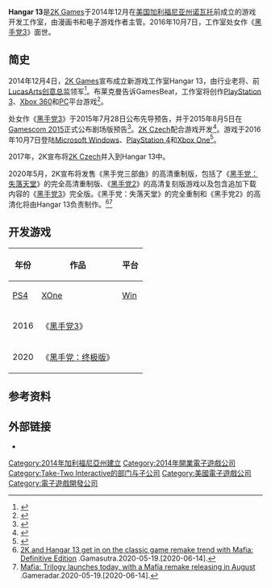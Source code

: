 {{NoteTA
| G1=Games
}}

{{Infobox company
| name = Hangar 13
| logo = Hangar 13 logo.png
| type = [[子公司|子公司]]
| industry = [[电子游戏产业|电子游戏产业]]
| fate =
| founded = {{Start date and age|2014|12|04}}
| founder = <!-- or: | founders = -->
| defunct = <!-- {{End date|YYYY|MM|DD}} -->
| hq_location_city = [[加利福尼亚州|加利福尼亚州]][[诺瓦托_(加利福尼亚州)|诺瓦托]]
| hq_location_country = [[美国|美国]]
| key_people = {{le|哈登·布莱克曼|Haden Blackman}}
| products = 《[[黑手党3|黑手党3]]》
| owner = [[Take-Two_Interactive|Take-Two Interactive]]（2014-至今）
| num_employees = 150
| num_employees_year = 2016
| parent = [[2K_Games|2K Games]]
| slogan = 每位玩家的故事都是独一无二的<br />（{{lang|en|Every Player Story Is Unique}}）
| website = {{URL|http://hangar13games.com}}
}}

'''Hangar 13'''是[[2K_Games|2K Games]]于2014年12月在[[美国|美国]][[加利福尼亚州|加利福尼亚州]][[诺瓦托_(加利福尼亚州)|诺瓦托]]前{{le|汉密尔顿空军基地|Hamilton Army Airfield}}成立的游戏开发工作室，由漫画书和电子游戏作者{{le|哈登·布莱克曼|Haden Blackman}}主管。2016年10月7日，工作室处女作《[[黑手党3|黑手党3]]》面世。

== 简史 ==

2014年12月4日，[[2K_Games|2K Games]]宣布成立新游戏工作室Hangar 13，由行业老将、前[[LucasArts|LucasArts]][[创意总监|创意总监]]{{le|哈登·布莱克曼|Haden Blackman}}领军<ref>{{cite web|url=http://www.polygon.com/2014/12/4/7331207/2k-games-hangar-13-new-studio-haden-blackman|title=2K Games forms new studio led by ex-LucasArts creative director Haden Blackman|first=Michael|last=McWhertor|work=Polygon|date=2014-12-04|accessdate=2016-05-08|archive-date=2016-04-24|archive-url=https://web.archive.org/web/20160424020625/http://www.polygon.com/2014/12/4/7331207/2k-games-hangar-13-new-studio-haden-blackman|dead-url=no}}</ref>。布莱克曼告诉GamesBeat，工作室将创作[[PlayStation_3|PlayStation 3]]、[[Xbox_360|Xbox 360]]和[[个人电脑|PC]]平台游戏<ref>{{cite web|url=http://venturebeat.com/2014/12/04/2k-launches-brand-new-next-generation-console-game-studio-hangar-13/|title=2K launches brand new console game studio Hangar 13|first=Dean|last=Takahashi|work=VentureBeat|date=2012-12-04|accessdate=2016-05-08|archive-date=2016-02-26|archive-url=https://web.archive.org/web/20160226142730/http://venturebeat.com/2014/12/04/2k-launches-brand-new-next-generation-console-game-studio-hangar-13/|dead-url=no}}</ref>。

处女作《[[黑手党3|黑手党3]]》于2015年7月28日公布先导预告，并于2015年8月5日在[[Gamescom|Gamescom 2015]]正式公布剧场版预告<ref>{{cite web|url=https://www.vg247.com/2015/08/05/mafia-3-reveal-trailer-gamescom-2015/|title=Mafia 3: here’s the reveal trailer as promised|first=Stephany|last=Nunneley|work=VG247|date=2015-08-05|accessdate=2016-05-08|archive-date=2016-05-28|archive-url=https://web.archive.org/web/20160528184257/https://www.vg247.com/2015/08/05/mafia-3-reveal-trailer-gamescom-2015/|dead-url=no}}</ref>。[[2K_Czech|2K Czech]]配合游戏开发<ref>{{cite web|url=http://www.gameinformer.com/b/features/archive/2015/10/14/who-the-hell-is-mafia-iiis-hangar-13.aspx|title=Who The Hell Is Mafia III Developer Hangar 13?|first=Ben|last=Hanson|work=Game Informer|date=2015-10-14|accessdate=2016-05-08|archive-date=2016-05-17|archive-url=https://web.archive.org/web/20160517003401/http://www.gameinformer.com/b/features/archive/2015/10/14/who-the-hell-is-mafia-iiis-hangar-13.aspx|dead-url=no}}</ref>。游戏于2016年10月7日登陆[[Microsoft_Windows|Microsoft Windows]]、[[PlayStation_4|PlayStation 4]]和[[Xbox_One|Xbox One]]<ref>{{cite web|url=http://www.gamespot.com/articles/mafia-3-release-date-announced-new-trailer-and-del/1100-6438967/|title=Mafia 3 Release Date Announced, New Trailer and Deluxe Versions Revealed|first=Eddie|last=Makuch|work=GameSpot|date=2016-04-19|accessdate=2016-05-08|archive-date=2016-05-04|archive-url=https://web.archive.org/web/20160504072441/http://www.gamespot.com/articles/mafia-3-release-date-announced-new-trailer-and-del/1100-6438967/|dead-url=no}}</ref>。

2017年，2K宣布将[[2K_Czech|2K Czech]]并入到Hangar 13中。

2020年5月，2K宣布将发售《黑手党三部曲》的高清重制版，包括了《[[黑手党：失落天堂|黑手党：失落天堂]]》的完全高清重制版、《[[黑手党2|黑手党2]]》的高清复刻版游戏以及包含追加下载内容的《[[黑手党3|黑手党3]]》完全版。《黑手党：失落天堂》的完全重制和《黑手党2》的高清化将由Hangar 13负责制作。<ref>[https://www.gamasutra.com/view/news/363242/2K_and_Hangar_13_get_in_on_the_classic_game_remake_trend_with_Mafia_Definitive_Edition.php 2K and Hangar 13 get in on the classic game remake trend with Mafia: Definitive Edition] {{Wayback|url=https://www.gamasutra.com/view/news/363242/2K_and_Hangar_13_get_in_on_the_classic_game_remake_trend_with_Mafia_Definitive_Edition.php |date=20200614031635 }}.Gamasutra.2020-05-19.[2020-06-14].</ref><ref>[https://www.gamesradar.com/mafia-trilogy-launches-today-with-a-mafia-remake-releasing-in-august/ Mafia: Trilogy launches today, with a Mafia remake releasing in August] {{Wayback|url=https://www.gamesradar.com/mafia-trilogy-launches-today-with-a-mafia-remake-releasing-in-august/ |date=20200614031633 }}.Gameradar.2020-05-19.[2020-06-14].</ref>

== 开发游戏 ==

{| class="wikitable sortable"
! rowspan="2" | 年份
! rowspan="2" | 作品
! colspan="3" | 平台
|-
! [[PlayStation_4|PS4]]
! [[Xbox_One|XOne]]
! [[Microsoft_Windows|Win]]
|-
| 2016
| 《[[黑手党3|黑手党3]]》
| {{yes}}
| {{yes}}
| {{yes}}
|-
| 2020
| 《[[黑手党：终极版|黑手党：终极版]]》
| {{yes}}
| {{yes}}
| {{yes}}
|}

== 参考资料 ==
{{reflist}}

== 外部链接 ==

* {{Official website|http://hangar13games.com}}

{{黑手党系列}}
{{Take-Two Interactive}}

[[Category:2014年加利福尼亞州建立|Category:2014年加利福尼亞州建立]]
[[Category:2014年開業電子遊戲公司|Category:2014年開業電子遊戲公司]]
[[Category:Take-Two_Interactive的部门与子公司|Category:Take-Two Interactive的部门与子公司]]
[[Category:美國電子遊戲公司|Category:美國電子遊戲公司]]
[[Category:電子遊戲開發公司|Category:電子遊戲開發公司]]
